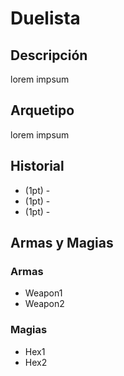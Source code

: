 
# Duelista

<Bleed>
  <Screenshot src={placeholderImage} alt="placeholder" full />
</Bleed>

## Descripción
lorem impsum

## Arquetipo
lorem impsum

## Historial
* (1pt) -
* (1pt) -
* (1pt) -

## Armas y Magias

### Armas
- Weapon1
- Weapon2

### Magias
- Hex1
- Hex2
